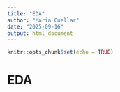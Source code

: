 ```yaml
---
title: "EDA"
author: "Maria Cuellar"
date: "2025-09-16"
output: html_document
---
```


```r
knitr::opts_chunk$set(echo = TRUE)
```

# EDA

